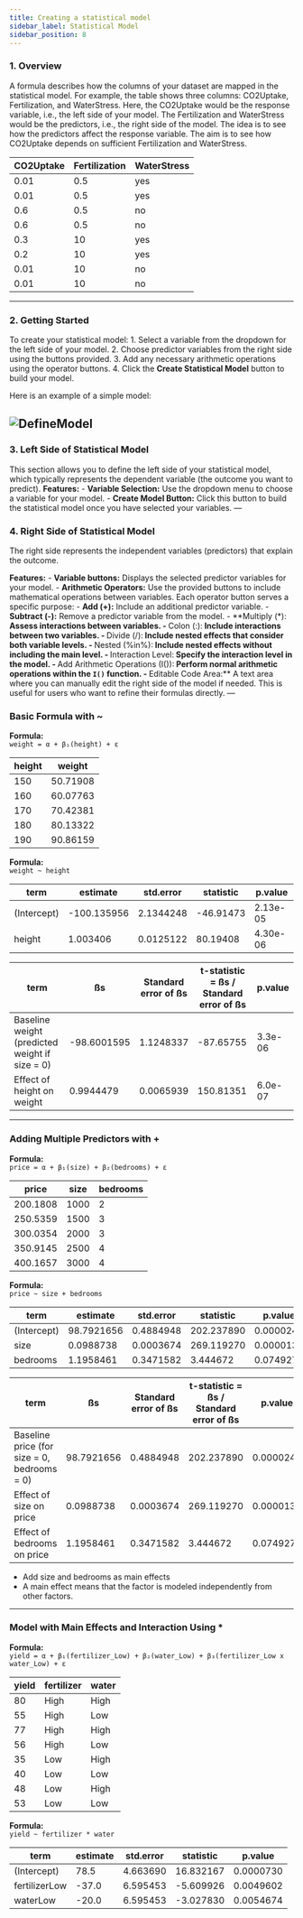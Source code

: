 ```yaml
---
title: Creating a statistical model
sidebar_label: Statistical Model
sidebar_position: 8
---
```


### 1. Overview

A formula describes how the columns of your dataset are mapped in the statistical model.
For example, the table shows three columns: CO2Uptake, Fertilization, and WaterStress.
Here, the CO2Uptake would be the response variable, i.e., the left side of your model.
The Fertilization and WaterStress would be the predictors, i.e., the right side of the model.
The idea is to see how the predictors affect the response variable.
The aim is to see how CO2Uptake depends on sufficient Fertilization and WaterStress.

| CO2Uptake | Fertilization | WaterStress |
|-----------|---------------|-------------|
| 0.01      | 0.5           | yes         |
| 0.01      | 0.5           | yes         |
| 0.6       | 0.5           | no          |
| 0.6       | 0.5           | no          |
| 0.3       | 10            | yes         |
| 0.2       | 10            | yes         |
| 0.01      | 10            | no          |
| 0.01      | 10            | no          |
---

### 2. Getting Started

To create your statistical model:
1. Select a variable from the dropdown for the left side of your model.
2. Choose predictor variables from the right side using the buttons provided.
3. Add any necessary arithmetic operations using the operator buttons.
4. Click the **Create Statistical Model** button to build your model.

Here is an example of a simple model:

![DefineModel](./FormulaEditor.png)
---

### 3. Left Side of Statistical Model

This section allows you to define the left side of your statistical model, which typically represents the dependent variable (the outcome you want to predict).
**Features:**
- **Variable Selection:** Use the dropdown menu to choose a variable for your model.
- **Create Model Button:** Click this button to build the statistical model once you have selected your variables.
---

### 4. Right Side of Statistical Model

The right side represents the independent variables (predictors) that explain the outcome.

**Features:**
- **Variable buttons:** Displays the selected predictor variables for your model.
- **Arithmetic Operators:** Use the provided buttons to include mathematical operations between variables. Each operator button serves a specific purpose:
  - **Add (+):** Include an additional predictor variable.
  - **Subtract (-):** Remove a predictor variable from the model.
  - **Multiply (*):** Assess interactions between variables.
  - **Colon (:):** Include interactions between two variables.
  - **Divide (/):** Include nested effects that consider both variable levels.
  - **Nested (%in%):** Include nested effects without including the main level.
  - **Interaction Level:** Specify the interaction level in the model.
  - **Add Arithmetic Operations (I()):** Perform normal arithmetic operations within the `I()` function.
- **Editable Code Area:** A text area where you can manually edit the right side of the model if needed. This is useful for users who want to refine their formulas directly.
---

### Basic Formula with ~

**Formula:**  
`weight = α + β₁(height) + ε`

| height | weight   |
|--------|----------|
| 150    | 50.71908 |
| 160    | 60.07763 |
| 170    | 70.42381 |
| 180    | 80.13322 |
| 190    | 90.86159 |

**Formula:**  
`weight ~ height`

| term       | estimate    | std.error  | statistic  | p.value    |
|------------|-------------|------------|------------|------------|
| (Intercept) | -100.135956 | 2.1344248  | -46.91473  | 2.13e-05   |
| height     | 1.003406    | 0.0125122  | 80.19408   | 4.30e-06   |

| term                                          | ßs         | Standard error of ßs | t-statistic = ßs / Standard error of ßs | p.value    |
|-----------------------------------------------|------------|----------------------|--------------------------------------|------------|
| Baseline weight (predicted weight if size = 0) | -98.6001595| 1.1248337            | -87.65755                            | 3.3e-06    |
| Effect of height on weight                    | 0.9944479  | 0.0065939            | 150.81351                            | 6.0e-07    |

---

### Adding Multiple Predictors with +

**Formula:**  
`price = α + β₁(size) + β₂(bedrooms) + ε`

| price  | size | bedrooms |
|--------|------|----------|
| 200.1808 | 1000 | 2        |
| 250.5359 | 1500 | 3        |
| 300.0354 | 2000 | 3        |
| 350.9145 | 2500 | 4        |
| 400.1657 | 3000 | 4        |

**Formula:**  
`price ~ size + bedrooms`

| term        | estimate  | std.error  | statistic   | p.value    |
|-------------|-----------|------------|-------------|------------|
| (Intercept) | 98.7921656| 0.4884948  | 202.237890  | 0.0000244  |
| size        | 0.0988738 | 0.0003674  | 269.119270  | 0.0000138  |
| bedrooms    | 1.1958461 | 0.3471582  | 3.444672    | 0.0749271  |

| term                               | ßs         | Standard error of ßs | t-statistic = ßs / Standard error of ßs | p.value    |
|------------------------------------|------------|----------------------|--------------------------------------|------------|
| Baseline price (for size = 0, bedrooms = 0) | 98.7921656 | 0.4884948 | 202.237890 | 0.0000244 |
| Effect of size on price           | 0.0988738  | 0.0003674            | 269.119270                            | 0.0000138  |
| Effect of bedrooms on price       | 1.1958461  | 0.3471582            | 3.444672                              | 0.0749271  |

- Add size and bedrooms as main effects
- A main effect means that the factor is modeled independently from other factors.

---

### Model with Main Effects and Interaction Using *

**Formula:**  
`yield = α + β₁(fertilizer_Low) + β₂(water_Low) + β₃(fertilizer_Low x water_Low) + ε`

| yield | fertilizer | water  |
|-------|------------|--------|
| 80    | High       | High   |
| 55    | High       | Low    |
| 77    | High       | High   |
| 56    | High       | Low    |
| 35    | Low        | High   |
| 40    | Low        | Low    |
| 48    | Low        | High   |
| 53    | Low        | Low    |

**Formula:**  
`yield ~ fertilizer * water`

| term            | estimate | std.error   | statistic  | p.value   |
|-----------------|----------|-------------|------------|-----------|
| (Intercept)     | 78.5     | 4.663690    | 16.832167  | 0.0000730 |
| fertilizerLow   | -37.0    | 6.595453    | -5.609926  | 0.0049602 |
| waterLow        | -20.0    | 6.595453    | -3.027830  | 0.0054674 |
